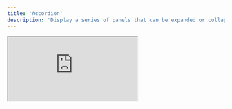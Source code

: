 ```yaml
---
title: 'Accordion'
description: 'Display a series of panels that can be expanded or collapsed.'
---
```


<iframe
  style={{ width: '100%', height: '378px', borderRadius: 12 }}
  src="https://ng-primitives.github.io/ng-primitives/examples/accordion"
/>

## Usage

Assemble the accordion directives in your template.

```html
<div ngpAccordion ngpAccordionType="single" ngpAccordionCollapsible>
  <div ngpAccordionItem ngpAccordionItemValue="item-1">
    <button ngpAccordionTrigger>Would you like to learn more?</button>
    <div ngpAccordionContent>If you would like to learn more please reach out to us on GitHub.</div>
  </div>

  <div ngpAccordionItem ngpAccordionItemValue="item-2">
    <button ngpAccordionTrigger>Can I use this in my project?</button>
    <div ngpAccordionContent>Yes, this is open source and you can use it in your project.</div>
  </div>
</div>
```

## API Reference

The following directives are available to import from the `@ng-primitives/ng-primitives` package:

### NgpAccordionDirective

<ResponseField name="ngpAccordionType" type="single | multiple" default="single">
  Define whether only one or multiple accordion items can be open at a time.
</ResponseField>

<ResponseField name="ngpAccordionCollapsible" type="boolean" default="false">
  Define an accordion can be collapsed. This is only applicable when `ngpAccordionType` is set to
  `single`.
</ResponseField>

<ResponseField name="ngpAccordionValue" type="T | T[]">
  Define the expanded accordion items. This should be a single value when `ngpAccordionType` is set
  to `single` and an array when set to `multiple`.
</ResponseField>

<ResponseField name="ngpAccordionDisabled" type="boolean" default="false">
  Define whether the accordion is disabled.
</ResponseField>

<ResponseField name="ngpAccordionOrientation" type="horizontal | vertical" default="vertical">
  Define the orientation of the accordion.
</ResponseField>

<ResponseField name="ngpAccordionValueChange" type="T | T[]">
  Emitted when the expanded accordion items change. This will be a single value when
  `ngpAccordionType` is set to `single` and an array when set to `multiple`.
</ResponseField>

### NgpAccordionItemDirective

<ResponseField name="ngpAccordionItemValue" type="T" required>
  Define the value of the accordion item.
</ResponseField>

<ResponseField name="ngpAccordionItemDisabled" type="boolean" default="false">
  Define whether the accordion item is disabled.
</ResponseField>

### NgpAccordionTriggerDirective

There are no inputs or outputs for this directive.

### NgpAccordionContentDirective

There are no inputs or outputs for this directive.

## Global Configuration

You can configure the default options for all accordions in your application by using the `provideNgpAccordionConfig` function in a providers array.

```ts
import { provideNgpAccordionConfig } from '@ng-primitives/ng-primitives/accordion';

bootstrapApplication(AppComponent, {
  providers: [
    provideNgpAccordionConfig({
      type: 'multiple',
      collapsible: true,
      orientation: 'horizontal',
    }),
  ],
});
```

### NgpAccordionConfig

<ResponseField name="type" type="single | multiple">
  Define whether only one or multiple accordion items can be open at a time.
</ResponseField>

<ResponseField name="collapsible" type="boolean">
  Define an accordion can be collapsed. This is only applicable when `type` is set to `single`.
</ResponseField>

<ResponseField name="orientation" type="horizontal | vertical">
  Define the orientation of the accordion.
</ResponseField>

## Schematics

You can use our schematic to generate a new accordion component.

<CodeGroup>

```bash Angular CLI
ng generate @ng-primitives/ng-primitives:accordion
```

```bash Nx
nx generate @ng-primitives/ng-primitives:accordion
```

</CodeGroup>

### Options

<ResponseField name="name" type="string">
  The name of the component.
</ResponseField>

<ResponseField name="project" type="string">
  The name of the project to add the component to.
</ResponseField>

<ResponseField name="path" type="string">
  The path to create the component.
</ResponseField>
